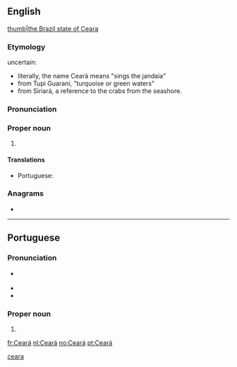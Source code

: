 {{also|ceară}}
==English==
{{wikipedia}}
[[file:Brazil State Ceara.svg|thumb|the Brazil state of Ceara]]

===Etymology===
uncertain:
* literally, the name Ceará means "sings the jandaia"
* from Tupi Guaraní, "turquoise or green waters"
* from Siriará, a reference to the crabs from the seashore.

===Pronunciation===
{{rfp||en|lang=en}}

===Proper noun===
{{en-proper noun}}

# {{place:Brazil/state|en|capital=Fortaleza|region=Northeast Region}}

====Translations====
{{trans-top|state in north-eastern Brazil}}
* Portuguese: {{t+|pt|Ceará|m}}
{{trans-mid}}
{{trans-bottom}}

===Anagrams===
* {{l|en|areca}}

[[Category:English terms spelled with Á|ceara]]

----

==Portuguese==

===Pronunciation===
* {{a|Brazil}} {{IPA|/ˌse.a.ˈɾa/|lang=pt}}
* {{hyphenation|Ce|a|rá|lang=pt}}
* {{rhymes|a|lang=pt}}

===Proper noun===
{{pt-proper noun|m}}

# {{place:Brazil/state|pt|capital=Fortaleza|region=Northeast Region}}

[[fr:Ceará]]
[[nl:Ceará]]
[[no:Ceará]]
[[pt:Ceará]]